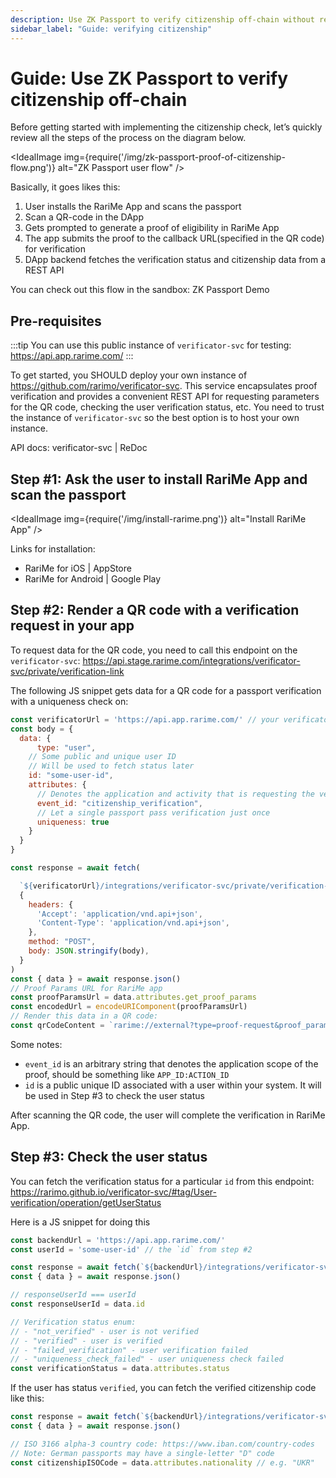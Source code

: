 ```yaml
---
description: Use ZK Passport to verify citizenship off-chain without revealing private data. Learn how to implement the verification process step-by-step with RariMe App.
sidebar_label: "Guide: verifying citizenship"
---
```


# Guide: Use ZK Passport to verify citizenship off-chain

Before getting started with implementing the citizenship check, let’s quickly review all the steps of the process on the diagram below.

<IdealImage img={require('/img/zk-passport-proof-of-citizenship-flow.png')} alt="ZK Passport user flow" />

Basically, it goes likes this:

1. User installs the RariMe App and scans the passport
2. Scan a QR-code in the DApp
3. Gets prompted to generate a proof of eligibility in RariMe App
4. The app submits the proof to the callback URL(specified in the QR code) for verification
5. DApp backend fetches the verification status and citizenship data from a REST API

You can check out this flow in the sandbox: <OutLink href="https://app.rarime.com/proof-requests-demo">ZK Passport Demo</OutLink>

## Pre-requisites

:::tip
You can use this public instance of `verificator-svc` for testing: <OutLink href="https://api.app.rarime.com/">https://api.app.rarime.com/</OutLink>
:::

To get started, you SHOULD deploy your own instance of https://github.com/rarimo/verificator-svc. This service encapsulates proof verification and provides a convenient REST API for requesting parameters for the QR code, checking the user verification status, etc. You need to trust the instance of `verificator-svc` so the best option is to host your own instance.

API docs: <OutLink href="https://rarimo.github.io/verificator-svc/">verificator-svc | ReDoc</OutLink>

## Step #1: Ask the user to install RariMe App and scan the passport

<IdealImage img={require('/img/install-rarime.png')} alt="Install RariMe App" />

Links for installation:

- <OutLink href="https://apps.apple.com/us/app/rarime/id6503300598">RariMe for iOS | AppStore</OutLink>
- <OutLink href="https://play.google.com/store/apps/details?id=com.rarilabs.rarime">RariMe for Android | Google Play</OutLink>

## Step #2: Render a QR code with a verification request in your app

To request data for the QR code, you need to call this endpoint on the `verificator-svc`:
<OutLink href="https://api.stage.rarime.com/integrations/verificator-svc/private/verification-link">https://api.stage.rarime.com/integrations/verificator-svc/private/verification-link</OutLink>

The following JS snippet gets data for a QR code for a passport verification with a uniqueness check on:

```jsx
const verificatorUrl = 'https://api.app.rarime.com/' // your verificator-svc instance URL
const body = {
  data: {
	  type: "user",
    // Some public and unique user ID
    // Will be used to fetch status later
    id: "some-user-id",
    attributes: {
      // Denotes the application and activity that is requesting the verification
      event_id: "citizenship_verification",
      // Let a single passport pass verification just once
      uniqueness: true
    }
  }
}

const response = await fetch(

  `${verificatorUrl}/integrations/verificator-svc/private/verification-link`,
  {
    headers: {
      'Accept': 'application/vnd.api+json',
      'Content-Type': 'application/vnd.api+json',
    },
    method: "POST",
    body: JSON.stringify(body),
  }
)
const { data } = await response.json()
// Proof Params URL for RariMe app
const proofParamsUrl = data.attributes.get_proof_params
const encodedUrl = encodeURIComponent(proofParamsUrl)
// Render this data in a QR code:
const qrCodeContent = `rarime://external?type=proof-request&proof_params_url=${encodedUrl}`)
```

Some notes:

- `event_id` is an arbitrary string that denotes the application scope of the proof, should be something like `APP_ID:ACTION_ID`
- `id` is a public unique ID associated with a user within your system. It will be used in Step #3 to check the user status

After scanning the QR code, the user will complete the verification in RariMe App.

## Step #3: Check the user status

You can fetch the verification status for a particular `id` from this endpoint:
<OutLink href="https://rarimo.github.io/verificator-svc/#tag/User-verification/operation/getUserStatus">https://rarimo.github.io/verificator-svc/#tag/User-verification/operation/getUserStatus</OutLink>

Here is a JS snippet for doing this

```jsx
const backendUrl = 'https://api.app.rarime.com/'
const userId = 'some-user-id' // the `id` from step #2

const response = await fetch(`${backendUrl}/integrations/verificator-svc/private/verification-status/${userId}`)
const { data } = await response.json()

// responseUserId === userId
const responseUserId = data.id

// Verification status enum:
// - "not_verified" - user is not verified
// - "verified" - user is verified
// - "failed_verification" - user verification failed
// - "uniqueness_check_failed" - user uniqueness check failed
const verificationStatus = data.attributes.status
```

If the user has status `verified`, you can fetch the verified citizenship code like this:

```jsx
const response = await fetch(`${backendUrl}/integrations/verificator-svc/private/user/${userId}`)
const { data } = await response.json()

// ISO 3166 alpha-3 country code: https://www.iban.com/country-codes
// Note: German passports may have a single-letter "D" code
const citizenshipISOCode = data.attributes.nationality // e.g. "UKR"
```
